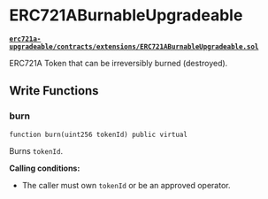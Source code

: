 # ERC721ABurnableUpgradeable

**[`erc721a-upgradeable/contracts/extensions/ERC721ABurnableUpgradeable.sol`](https://github.com/chiru-labs/ERC721A-Upgradeable/blob/main/contracts/extensions/ERC721ABurnableUpgradeable.sol)**

ERC721A Token that can be irreversibly burned (destroyed).

## Write Functions

### burn

```solidity
function burn(uint256 tokenId) public virtual
```

Burns `tokenId`.

**Calling conditions:**

- The caller must own `tokenId` or be an approved operator.

